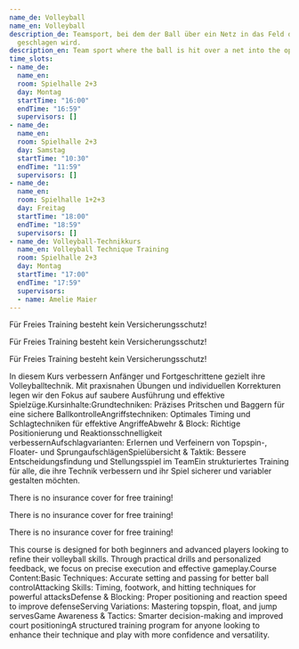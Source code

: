 ```yaml
---
name_de: Volleyball
name_en: Volleyball
description_de: Teamsport, bei dem der Ball über ein Netz in das Feld des Gegners
  geschlagen wird.
description_en: Team sport where the ball is hit over a net into the opponent's court.
time_slots:
- name_de:
  name_en:
  room: Spielhalle 2+3
  day: Montag
  startTime: "16:00"
  endTime: "16:59"
  supervisors: []
- name_de:
  name_en:
  room: Spielhalle 2+3
  day: Samstag
  startTime: "10:30"
  endTime: "11:59"
  supervisors: []
- name_de:
  name_en:
  room: Spielhalle 1+2+3
  day: Freitag
  startTime: "18:00"
  endTime: "18:59"
  supervisors: []
- name_de: Volleyball-Technikkurs
  name_en: Volleyball Technique Training
  room: Spielhalle 2+3
  day: Montag
  startTime: "17:00"
  endTime: "17:59"
  supervisors:
  - name: Amelie Maier
---
```


<Locale value="de">
 

 Für Freies Training besteht kein Versicherungsschutz! 

 Für Freies Training besteht kein Versicherungsschutz! 

 Für Freies Training besteht kein Versicherungsschutz! 

 In diesem Kurs verbessern Anfänger und Fortgeschrittene gezielt ihre
Volleyballtechnik. Mit praxisnahen Übungen und individuellen Korrekturen legen
wir den Fokus auf saubere Ausführung und effektive
Spielzüge.Kursinhalte:Grundtechniken:&nbsp;Präzises Pritschen und Baggern für
eine sichere BallkontrolleAngriffstechniken:&nbsp;Optimales Timing und
Schlagtechniken für effektive AngriffeAbwehr &amp; Block:&nbsp;Richtige
Positionierung und Reaktionsschnelligkeit
verbessernAufschlagvarianten:&nbsp;Erlernen und Verfeinern von Topspin-,
Floater- und SprungaufschlägenSpielübersicht &amp; Taktik:&nbsp;Bessere
Entscheidungsfindung und Stellungsspiel im TeamEin strukturiertes Training für
alle, die ihre Technik verbessern und ihr Spiel sicherer und variabler gestalten
möchten.

</Locale>
<Locale value="en">
 

 There is no insurance cover for free training! 

 There is no insurance cover for free training! 

 There is no insurance cover for free training! 

 This course is designed for both beginners and advanced players looking to
refine their volleyball skills. Through practical drills and personalized
feedback, we focus on precise execution and effective gameplay.Course
Content:Basic Techniques:&nbsp;Accurate setting and passing for better ball
controlAttacking Skills:&nbsp;Timing, footwork, and hitting techniques for
powerful attacksDefense &amp; Blocking:&nbsp;Proper positioning and reaction
speed to improve defenseServing Variations:&nbsp;Mastering topspin, float, and
jump servesGame Awareness &amp; Tactics:&nbsp;Smarter decision-making and
improved court positioningA structured training program for anyone looking to
enhance their technique and play with more confidence and versatility.

</Locale>
